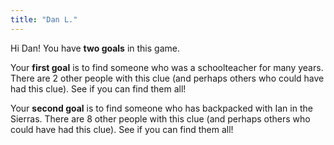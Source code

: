 ```yaml
---
title: "Dan L."
---
```


Hi Dan! You have **two goals** in this game.

Your **first goal** is to find someone who was a schoolteacher for many years. There are 2 other people with this clue (and perhaps others who could have had this clue). See if you can find them all!

Your **second goal** is to find someone who has backpacked with Ian in the Sierras. There are 8 other people with this clue (and perhaps others who could have had this clue). See if you can find them all!
